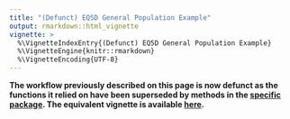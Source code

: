 ```yaml
---
title: "(Defunct) EQ5D General Population Example"
output: rmarkdown::html_vignette
vignette: >
  %\VignetteIndexEntry{(Defunct) EQ5D General Population Example}
  %\VignetteEngine{knitr::rmarkdown}
  %\VignetteEncoding{UTF-8}
---
```


\blandscape
<!---BLOCK_LANDSCAPE_START--->
**The workflow previously described on this page is now defunct as the functions it relied on have been superseded by methods in the [specific package](https://ready4-dev.github.io/specific). The equivalent vignette is available [here](https://ready4-dev.github.io/specific/articles/V_01.html).**
